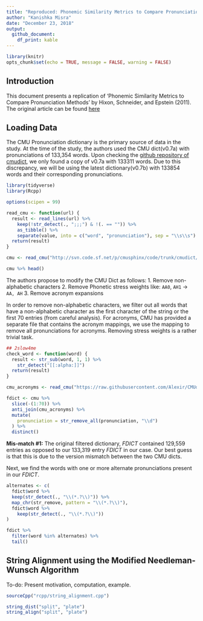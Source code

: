 ```yaml
---
title: "Reproduced: Phonemic Similarity Metrics to Compare Pronunciation Methods"
author: "Kanishka Misra"
date: "December 23, 2018"
output:
  github_document: 
    df_print: kable
---
```


```r
library(knitr)
opts_chunk$set(echo = TRUE, message = FALSE, warning = FALSE)
```

## Introduction

This document presents a replication of 'Phonemic Similarity Metrics to Compare Pronunciation Methods' by Hixon, Schneider, and Epstein (2011). The original article can be found [here]() <!--add link-->


## Loading Data

The CMU Pronunciation dictionary is the primary source of data in the study. At the time of the study, the authors used the CMU dict(v0.7a) with pronunciations of 133,354 words. Upon checking the [github repository of cmudict](https://github.com/Alexir/CMUdict), we only found a copy of v0.7a with 133311 words. Due to this discrepancy, we will be using the latest dictionary(v0.7b) with 133854 words and their corresponding pronunciations.

```r
library(tidyverse)
library(Rcpp)

options(scipen = 99)

read_cmu <- function(url) {
  result <- read_lines(url) %>%
    keep(!str_detect(., ";;;") & !(. == "")) %>%
    as_tibble() %>%
    separate(value, into = c("word", "pronunciation"), sep = "\\s\\s")
  return(result)
}

cmu <- read_cmu("http://svn.code.sf.net/p/cmusphinx/code/trunk/cmudict/cmudict-0.7b")

cmu %>% head()
```

The authors propose to modify the CMU Dict as follows:
1. Remove non-alphabetic characters
2. Remove Phonetic stress weights like: ```AA0```, ```AH1``` -> ```AA, AH```
3. Remove acronym expansions

In order to remove non-alphabetic characters, we filter out all words that have a non-alphabetic character as the first character of the string or the first 70 entries (from careful analysis). For acronyms, CMU has provided a separate file that contains the acronym mappings, we use the mapping to remove all pronunciations for acronyms. Removing stress weights is a rather trivial task.

```r
## 2slow4me
check_word <- function(word) {
  result <- str_sub(word, 1, 1) %>%
    str_detect("[[:alpha:]]")
  return(result)
}

cmu_acronyms <- read_cmu("https://raw.githubusercontent.com/Alexir/CMUdict/master/acronym-0.7b")

fdict <- cmu %>%
  slice(-(1:70)) %>%
  anti_join(cmu_acronyms) %>%
  mutate(
    pronunciation = str_remove_all(pronunciation, "\\d")
  ) %>%
  distinct()
```

**Mis-match #1:** The original filtered dictionary, *FDICT* contained 129,559 entries as opposed to our 133,319 entry *FDICT* in our case. Our best guess is that this is due to the version mismatch between the two CMU dicts.

Next, we find the words with one or more alternate pronunciations present in our *FDICT*.

```r
alternates <- c(
  fdict$word %>% 
  keep(str_detect(., "\\(*.?\\)")) %>%
  map_chr(str_remove, pattern = "\\(*.?\\)"), 
  fdict$word %>% 
    keep(str_detect(., "\\(*.?\\)"))
)

fdict %>% 
  filter(word %in% alternates) %>%
  tail()
```


## String Alignment using the Modified Needleman-Wunsch Algorithm

To-do: Present motivation, computation, example.

```r

sourceCpp("rcpp/string_alignment.cpp")

string_dist("split", "plate")
string_align("split", "plate")

```

